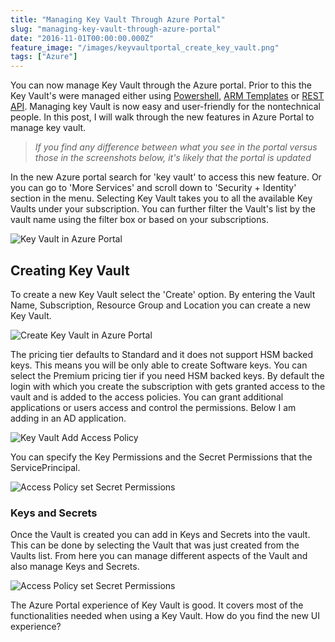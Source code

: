 ```yaml
---
title: "Managing Key Vault Through Azure Portal"
slug: "managing-key-vault-through-azure-portal"
date: "2016-11-01T00:00:00.000Z"
feature_image: "/images/keyvaultportal_create_key_vault.png"
tags: ["Azure"]
---
```


You can now manage Key Vault through the Azure portal. Prior to this the Key Vault's were managed either using [Powershell](/posts/how-the-deprecation-of-switch-azuremode-affects-azure-key-vault/), [ARM Templates](/posts/managing-azure-key-vault-using-azure-resource-manager-arm-templates/) or [REST API](/posts/managing-azure-key-vault-over-the-rest-api/). Managing key Vault is now easy and user-friendly for the nontechnical people. In this post, I will walk through the new features in Azure Portal to manage key vault.

> _If you find any difference between what you see in the portal versus those in the screenshots below, it's likely that the portal is updated_

In the new Azure portal search for 'key vault' to access this new feature. Or you can go to 'More Services' and scroll down to 'Security + Identity' section in the menu. Selecting Key Vault takes you to all the available Key Vaults under your subscription. You can further filter the Vault's list by the vault name using the filter box or based on your subscriptions.

![Key Vault in Azure Portal](/images/keyvaultportal_menu_option.png)

Creating Key Vault
------------------

To create a new Key Vault select the 'Create' option. By entering the Vault Name, Subscription, Resource Group and Location you can create a new Key Vault.

![Create Key Vault in Azure Portal](/images/keyvaultportal_create_key_vault.png)

The pricing tier defaults to Standard and it does not support HSM backed keys. This means you will be only able to create Software keys. You can select the Premium pricing tier if you need HSM backed keys. By default the login with which you create the subscription with gets granted access to the vault and is added to the access policies. You can grant additional applications or users access and control the permissions. Below I am adding in an AD application.

![Key Vault Add Access Policy](/images/keyvaultportal_access_policy.png)

You can specify the Key Permissions and the Secret Permissions that the ServicePrincipal.

![Access Policy set Secret Permissions](/images/keyvaultportal_secretpermissions.png)

### Keys and Secrets

Once the Vault is created you can add in Keys and Secrets into the vault. This can be done by selecting the Vault that was just created from the Vaults list. From here you can manage different aspects of the Vault and also manage Keys and Secrets.

![Access Policy set Secret Permissions](/images/keyvaultportal_keyvault.png)

The Azure Portal experience of Key Vault is good. It covers most of the functionalities needed when using a Key Vault. How do you find the new UI experience?